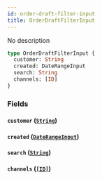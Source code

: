 ```yaml
---
id: order-draft-filter-input
title: OrderDraftFilterInput
---
```


No description

```graphql
type OrderDraftFilterInput {
  customer: String
  created: DateRangeInput
  search: String
  channels: [ID]
}
```

### Fields

#### `customer` ([`String`](/developer/api-reference/scalars/string.mdx))

#### `created` ([`DateRangeInput`](/developer/api-reference/inputs/date-range-input.mdx))

#### `search` ([`String`](/developer/api-reference/scalars/string.mdx))

#### `channels` ([`[ID]`](/developer/api-reference/scalars/id.mdx))
